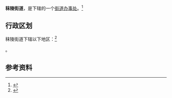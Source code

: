 {{中国乡级行政区
|景观照片文件名 = 
|景观照片描述 = 
|汉语拼音 = 
|其他语言 = 
|其他语言名称 = 
|旧称 = 
|地名出处 = 
|位置图文件名 = 
|位置图描述 = 
|自定义图片= 
|建置时间 = 
|政府驻地 = 
|毗邻 = 
|总面积 = 
|总人口 = 
|总人口年份 = 
|户籍人口 = 
|户籍人口年份 = 
|常住人口 = 
|常住人口年份 = 
|人口密度 = 
|GDP = 
|GDP年份 = 
|邮政编码 = 
|电话区号 = 25
|官方网站 = 
|网站名称 = 
|32/01/15/002/000}}

'''秣陵街道'''，是{{PRC admin/fullname|32/01/15/002/000|3}}下辖的一个[[街道办事处|街道办事处]]。<ref>{{PRC admin/ref sgc|{{PRC admin/parent|32/01/15/002/000}}}}</ref>

== 行政区划 ==

秣陵街道下辖以下地区：<ref>{{PRC admin/ref sgc|32/01/15/002/000}}</ref>

{{PRC admin/children|32/01/15/002/000}}。

== 参考资料 ==

{{reflist}}

{{行政区划小作品}}
{{PRC admin/navcat|32/01/15/002/000}}